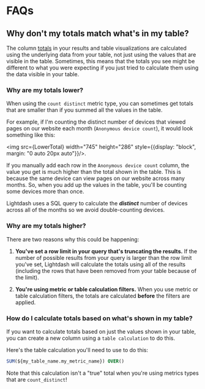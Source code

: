 
# FAQs

## Why don't my totals match what's in my table?

The column [totals](../../guides/visualizing-your-results.mdx#totals) in your results and table visualizations are calculated using the underlying data from your table, not just using the values that are visible in the table. Sometimes, this means that the totals you see might be different to what you were expecting if you just tried to calculate them using the data visible in your table. 

### Why are my totals lower?

When using the `count distinct` metric type, you can sometimes get totals that are smaller than if you summed all the values in the table. 

For example, if I'm counting the distinct number of devices that viewed pages on our website each month (`Anonymous device count`), it would look something like this:

<img src={LowerTotal} width="745" height="286" style={{display: "block", margin: "0 auto 20px auto"}}/>.

If you manually add each row in the `Anonymous device count` column, the value you get is much higher than the total shown in the table. This is because the same device can view pages on our website across many months. So, when you add up the values in the table, you'll be counting some devices more than once. 

Lightdash uses a SQL query to calculate the **_distinct_** number of devices across all of the months so we avoid double-counting devices. 

### Why are my totals higher? 

There are two reasons why this could be happening:

1. **You've set a row limit in your query that's truncating the results.** If the number of possible results from your query is larger than the row limit you've set, Lightdash will calculate the totals using all of the results (including the rows that have been removed from your table because of the limit).

2. **You're using metric or table calculation filters.** When you use metric or table calculation filters, the totals are calculated **before** the filters are applied.

### How do I calculate totals based on what's shown in my table? 

If you want to calculate totals based on just the values shown in your table, you can create a new column using a `table calculation` to do this. 

Here's the table calculation you'll need to use to do this:

```sql
SUM(${my_table_name.my_metric_name}) OVER()
```

Note that this calculation isn't a "true" total when you're using metrics types that are `count_distinct`!
